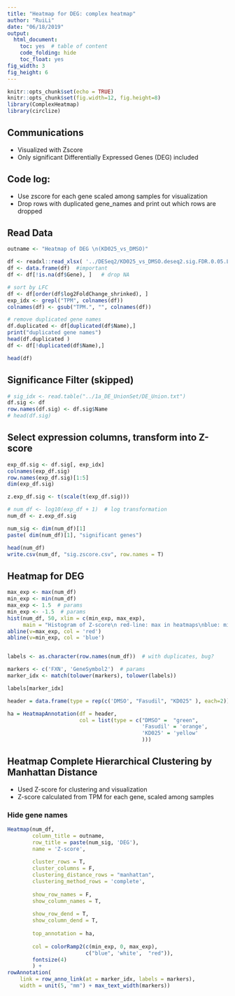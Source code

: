 ```yaml
---
title: "Heatmap for DEG: complex heatmap"
author: "RuiLi"
date: "06/18/2019"
output:
  html_document:
    toc: yes  # table of content
    code_folding: hide
    toc_float: yes
fig_width: 3
fig_height: 6
---
```


```r
knitr::opts_chunk$set(echo = TRUE)
knitr::opts_chunk$set(fig.width=12, fig.height=8) 
library(ComplexHeatmap)
library(circlize)
```

## Communications
- Visualized with Zscore
- Only significant Differentially Expressed Genes (DEG) included

## Code log:
- Use zscore for each gene scaled among samples for visualization
- Drop rows with duplicated gene_names and print out which rows are dropped 

## Read Data
```r
outname <- "Heatmap of DEG \n(KD025_vs_DMSO)"

df <- readxl::read_xlsx( '../DESeq2/KD025_vs_DMSO.deseq2.sig.FDR.0.05.LFC.1.xlsx', na='-')  # na term important
df <- data.frame(df)  #important
df <- df[!is.na(df$Gene), ]   # drop NA

# sort by LFC
df <- df[order(df$log2FoldChange_shrinked), ]
exp_idx <- grepl("TPM", colnames(df))
colnames(df) <- gsub("TPM.", "", colnames(df))

# remove duplicated gene names
df.duplicated <- df[duplicated(df$Name),]
print("duplicated gene names")
head(df.duplicated )
df <- df[!duplicated(df$Name),]

head(df)
```


## Significance Filter (skipped)
```r
# sig_idx <- read.table("../1a_DE_UnionSet/DE_Union.txt") 
df.sig <- df
row.names(df.sig) <- df.sig$Name
# head(df.sig)
```

## Select expression columns, transform into Z-score
```r
exp_df.sig <- df.sig[, exp_idx]
colnames(exp_df.sig)
row.names(exp_df.sig)[1:5]
dim(exp_df.sig)

z.exp_df.sig <- t(scale(t(exp_df.sig)))

# num_df <- log10(exp_df + 1)  # log transformation
num_df <- z.exp_df.sig

num_sig <- dim(num_df)[1]
paste( dim(num_df)[1], "significant genes")

head(num_df)
write.csv(num_df, "sig.zscore.csv", row.names = T)
```

## Heatmap for DEG 
```r
max_exp <- max(num_df)
min_exp <- min(num_df)
max_exp <- 1.5  # params
min_exp <- -1.5  # params
hist(num_df, 50, xlim = c(min_exp, max_exp),
     main = "Histogram of Z-score\n red-line: max in heatmaps\nblue: min")
abline(v=max_exp, col = 'red')
abline(v=min_exp, col = 'blue')


labels <- as.character(row.names(num_df))  # with duplicates, bug?

markers <- c('FXN', 'GeneSymbol2')  # params
marker_idx <- match(tolower(markers), tolower(labels))

labels[marker_idx]

header = data.frame(type = rep(c('DMSO', "Fasudil", "KD025" ), each=2))  # params

ha = HeatmapAnnotation(df = header,  
                       col = list(type = c("DMSO" =  "green", 
                                           'Fasudil' = 'orange', 
                                           'KD025' = 'yellow'
                                           )))
```




## Heatmap Complete Hierarchical Clustering by Manhattan Distance
- Used Z-score for clustering and visualization
- Z-score calculated from TPM for each gene, scaled among samples

### Hide gene names
```r
Heatmap(num_df, 
        column_title = outname,
        row_title = paste(num_sig, 'DEG'),
        name = 'Z-score',
        
        cluster_rows = T,
        cluster_columns = F, 
        clustering_distance_rows = "manhattan",
        clustering_method_rows = 'complete', 
        
        show_row_names = F,
        show_column_names = T,
        
        show_row_dend = T, 
        show_column_dend = T,
        
        top_annotation = ha, 
        
        col = colorRamp2(c(min_exp, 0, max_exp), 
                         c("blue", 'white',  "red")), 
        fontsize(4)
        ) + 
rowAnnotation(
    link = row_anno_link(at = marker_idx, labels = markers),
    width = unit(5, "mm") + max_text_width(markers))

```


<!-- ### Show gene names -->
<!-- ```{r, fig.height = 21, fig.width = 6, fofig.align = "center"} -->
<!-- Heatmap(num_df, -->
<!--         column_title = outname, -->
<!--         row_title = paste(num_sig, 'DEG'), -->
<!--         name = 'Z-score', -->

<!--         cluster_rows = T, -->
<!--         cluster_columns = F, -->
<!--         clustering_distance_rows = "manhattan", -->
<!--         clustering_method_rows = 'complete', -->

<!--         show_row_names = T, -->
<!--         show_column_names = T, -->

<!--         show_row_dend = T, -->
<!--         show_column_dend = T, -->

<!--         top_annotation = ha, -->

<!--         col = colorRamp2(c(min_exp, 0, max_exp), c("blue", 'white',  "red")), -->
<!--         fontsize(4) -->
<!--         ) + -->
<!--   rowAnnotation(link = row_anno_link(at = marker_idx, labels = markers), -->
<!--                 width = unit(5, "mm") + -->
<!--                   max_text_width(markers)) -->

<!-- ``` -->

<!-- ## Heatmap Sort by LFC (Log2 Fold Change) -->
<!-- ```{r , fig.height = 6, fig.width = 5, fofig.align = "center", echo=FALSE, results="hide"} -->
<!-- Heatmap(mat,  -->
<!--         column_title = outname, -->
<!--         row_title = paste(num_sig, 'DEG'), -->
<!--         name = 'Exp', -->

<!--         cluster_rows = F, -->
<!--         cluster_columns = F,  -->
<!--         clustering_method_rows = 'centroid',  -->

<!--         show_row_names = F, -->
<!--         show_column_names = T, -->

<!--         show_row_dend = T,  -->
<!--         show_column_dend = T, -->

<!--         top_annotation = ha,  -->

<!--         col = colorRamp2(c(0, max_exp/2, max_exp), c("blue", 'white',  "red")),  -->
<!--         fontsize(4) -->
<!--         ) +  -->
<!--   rowAnnotation(link = row_anno_link(at = marker_idx, labels = markers), -->
<!--                 width = unit(5, "mm") +  -->
<!--                   max_text_width(markers)) -->

<!-- ``` -->
